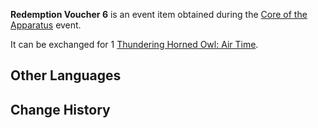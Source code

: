 {{Item Infobox
|id           = 101872
|image        = Item Redemption Voucher 6.png
|type         = Event Items
|group        = Redemption Vouchers
|description  = Used to redeem [[Thundering Horned Owl: Air Time]]
|source1      = [[Core of the Apparatus]] Event
|event        = Core of the Apparatus
}}
'''Redemption Voucher 6''' is an event item obtained during the [[Core of the Apparatus]] event.

It can be exchanged for 1 [[Thundering Horned Owl: Air Time]].

==Other Languages==
{{Other Languages
|default_hidden = 1
|en      = Redemption Voucher 6
|zhs     = 兑换券6号
|zhs_rm  = Duìhuàn-quàn Liù Hào
|zht     = 兌換券6號
|zht_rm  = Duìhuàn-quàn Liù Hào
|ja      = 引換券6
|ja_rm   = Hikikaeken Roku
|ko      = 교환 쿠폰 6호
|ko_rm   = Gyohwan Kupon Yukho
|es      = Cupón de canje n.º 6
|fr      = Coupon d'échange 6
|ru      = Купон обмена №6
|th      = คูปองแลกรับหมายเลข 6
|th_rm   = 
|vi      = Phiếu Quà Tặng 6
|de      = Gutschein Nr.6
|id      = Kupon Penukaran 6
|pt      = Cupom de Troca 6
}}

==Change History==
{{Change History|2.7}}